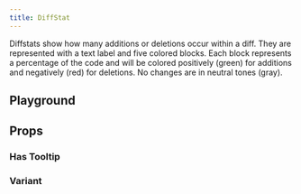 ```yaml
---
title: DiffStat
---
```



<Overview component="diffStat" />

Diffstats show how many additions or deletions occur within a diff. They are represented with a text label and five colored
blocks. Each block represents a percentage of the code and will be colored positively (green) for additions and negatively
(red) for deletions. No changes are in neutral tones (gray).

## Playground

<Examples component="TopicTag" />

## Props

<PropertyOverview component="diffStat" />

### Has Tooltip

<PropertyPreview component="diffStat" property="hasTooltip?" />

### Variant

<PropertyPreview component="diffStat" property="variant" />

